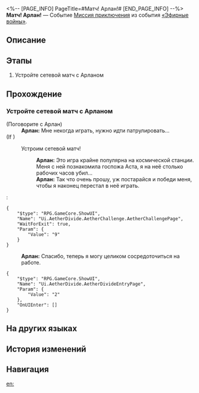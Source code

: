 <%-- [PAGE_INFO]
PageTitle=#Матч! Арлан!#
[END_PAGE_INFO] --%>
{{Дополнить|Диалоги.}}
{{Миссия Инфобокс
|id              = 8014129
|Название        = 
|Изображение     = Миссия Матч! Арлан!.png
|Тип             = Миссия приключения
|Событие         = «Эфирные войны»
|Глава           = 
|Условия         = 
* Завершена [[Миссия приключения]] «[[Матч! Наташа!]]»
* Завершена [[Миссия приключения]] «[[Матч! Клара!]]»
* Завершена [[Миссия приключения]] «[[Матч! Гепард!]]»
* Завершена [[Миссия приключения]] «[[Матч! Рысь!]]»
|Персонажи       = Арлан; Первопроходец
|СтартЛокация    = [[Космическая станция «Герта»]] — [[Зона хранения]]
|Мир             = Космическая станция «Герта»
|Предыдущая      = Матч! Рысь!
|Следующая       = 
|Награды         = 
}}
'''Матч! Арлан!''' — Событие [[Миссия приключения]] из события [[«Эфирные войны»]].

==Описание==
{{Описание|<!--официальное описание из Перекрёстка судеб-->}}

==Этапы==
# Устройте сетевой матч с Арланом

==Прохождение==
{{Дополнить}}
===Устройте сетевой матч с Арланом===
{{Описание миссии|тип=Миссия приключения|локация=Зона хранения|Основная игровая механика «Эфирных войн» - матчи. Бросьте вызов разным игрокам и покажите свою истинную силу!}}
{{Диалог Начало}}

;(Поговорите с Арлан)
:'''Арлан:''' Мне некогда играть, нужно идти патрулировать...
;(If )
:{{Диалог|undefined}} Устроим сетевой матч!
::'''Арлан:''' Это игра крайне популярна на космической станции. Меня с ней познакомила госпожа Аста, я на неё столько рабочих часов убил...
::'''Арлан:''' Так что очень прошу, уж постарайся и победи меня, чтобы я наконец перестал в неё играть.
:<pre>{
	"$type": "RPG.GameCore.ShowUI",
	"Name": "Ui.AetherDivide.AetherChallenge.AetherChallengePage",
	"WaitForExit": true,
	"Param": {
		"Value": "9"
	}
}</pre>
:'''Арлан:''' Спасибо, теперь я могу целиком сосредоточиться на работе.
<pre>{
	"$type": "RPG.GameCore.ShowUI",
	"Name": "Ui.AetherDivide.AetherDivideEntryPage",
	"Param": {
		"Value": "2"
	},
	"OnUIEnter": []
}</pre>
{{Диалог Конец}}

==На других языках==
{{На других языках
|en   = Hyperlink Match, Arlan!
|zhs  = 超链接对决！阿兰
|zht  = 超連結對決！阿蘭
|ja   = ハイパーリンクバトル！アーラン
|ko   = 하이퍼링크 대결! 아를란
|es   = Enfrentamiento de hipervínculos: Arlan
|fr   = Combat hyperlink&nbsp;: Arlan&nbsp;!
|ru   = Матч! Арлан!
|th   = ประลองไฮเปอร์ลิงก์กับ Arlan!
|vi   = Quyết Đấu Siêu Liên Kết! Arlan
|de   = Hyperlinkmatch, Arlan!
|id   = Duel Hyperlink, Arlan!
|pt   = Batalha de Hyperlink, Arlan!
}}

==История изменений==
{{История изменений|3.5}}

==Навигация==
{{Миссия приключения Навбокс|Глава }}

[[en:]]
